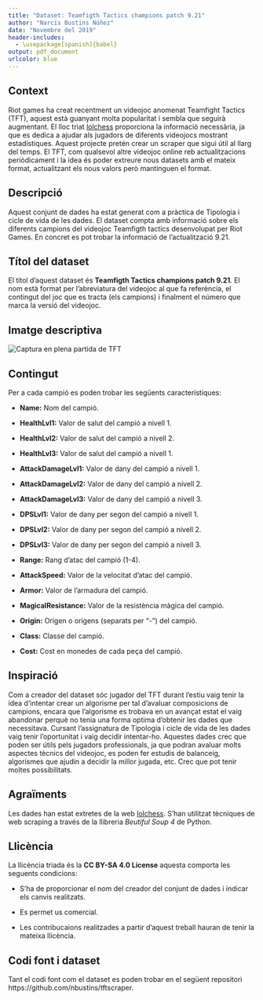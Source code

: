 ```yaml
---
title: "Dataset: Teamfigth Tactics champions patch 9.21"
author: "Narcís Bustins Núñez"
date: "Novembre del 2019"
header-includes:
  - \usepackage[spanish]{babel}
output: pdf_document
urlcolor: blue
---
```


## Context

Riot games ha creat recentment un videojoc anomenat Teamfight Tactics (TFT), aquest està guanyant molta popularitat i sembla que seguirà augmentant.
El lloc triat [lolchess](https://lolchess.gg/) proporciona la informació necessària, ja que es dedica a ajudar als jugadors de diferents videojocs mostrant estadístiques. Aquest projecte pretén crear un scraper que sigui útil al llarg del temps. El TFT, com qualsevol altre videojoc online reb actualitzacions periòdicament i la idea és poder extreure nous datasets amb el mateix format, actualitzant els nous valors però mantinguen el format.

## Descripció

Aquest conjunt de dades ha estat generat com a pràctica de Tipologia i cicle de vida de les dades. El dataset compta amb informació sobre els diferents campions del videojoc Teamfigth tactics desenvolupat per Riot Games. En concret es pot trobar la informació de l'actualització 9.21. 

## Títol del dataset

El títol d'aquest dataset és **Teamfigth Tactics champions patch 9.21**. El nom està format per l'abreviatura del videojoc al que fa referència,  el contingut del joc que es tracta (els campions) i finalment el número que marca la versió del videojoc.


## Imatge descriptiva
![Captura en plena partida de TFT](./tft_game.jpeg)
\newpage

## Contingut 

Per a cada campió es poden trobar les següents característiques:

* **Name:** Nom del campió.

* **HealthLvl1:** Valor de salut del campió a nivell 1.

* **HealthLvl2:** Valor de salut del campió a nivell 2.

* **HealthLvl3:** Valor de salut del campió a nivell 1.

* **AttackDamageLvl1:** Valor de dany del campió a nivell 1.

* **AttackDamageLvl2:** Valor de dany del campió a nivell 2.

* **AttackDamageLvl3:** Valor de dany del campió a nivell 3.

* **DPSLvl1:** Valor de dany per segon del campió a nivell 1.

* **DPSLvl2:** Valor de dany per segon del campió a nivell 2.

* **DPSLvl3:** Valor de dany per segon del campió a nivell 3.

* **Range:** Rang d'atac del campió (1-4).

* **AttackSpeed:** Valor de la velocitat d'atac del campió.

* **Armor:** Valor de l'armadura del campió.

* **MagicalResistance:** Valor de la resistència màgica del campió.

* **Origin:** Origen o origens (separats per "-") del campió.

* **Class:** Classe del campió.

* **Cost:** Cost en monedes de cada peça del campió.

## Inspiració

Com a creador del dataset sóc jugador del TFT durant l'estiu vaig tenir la idea d'intentar crear un algorisme per tal d'avaluar composicions de campions, encara que l'algorisme es trobava en un avançat estat el vaig abandonar perquè no tenia una forma optima d'obtenir les dades que necessitava. Cursant l'assignatura de Tipologia i cicle de vida de les dades vaig tenir l'oportunitat i vaig decidir intentar-ho. Aquestes dades crec que poden ser útils pels jugadors professionals, ja que podran avaluar molts aspectes tècnics del videojoc, es poden fer estudis de balanceig, algorismes que ajudin a decidir la millor jugada, etc. Crec que pot tenir moltes possibilitats.  

## Agraïments
  
Les dades han estat extretes de la web [lolchess](https://lolchess.gg/). S'han utilitzat tècniques de web scraping a través de la llibreria *Beutiful Soup 4* de Python.
  
## Llicència

La llicència triada és la **CC BY-SA 4.0 License** aquesta comporta les seguents condicions:

* S'ha de proporcionar el nom del creador del conjunt de dades i indicar els canvis realitzats.

* Es permet us comercial.

* Les contribucaions realitzades a partir d'aquest treball hauran de tenir la mateixa llicència.

## Codi font i dataset

Tant el codi font com el dataset es poden trobar en el següent repositori https://github.com/nbustins/tftscraper.



